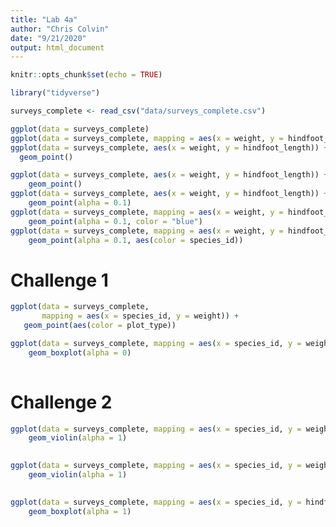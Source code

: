 ```yaml
---
title: "Lab 4a"
author: "Chris Colvin"
date: "9/21/2020"
output: html_document
---
```


```r
knitr::opts_chunk$set(echo = TRUE)
```

```r
library("tidyverse")
```

```r
surveys_complete <- read_csv("data/surveys_complete.csv")
```
```r
ggplot(data = surveys_complete)
ggplot(data = surveys_complete, mapping = aes(x = weight, y = hindfoot_length))
ggplot(data = surveys_complete, aes(x = weight, y = hindfoot_length)) +
  geom_point()

```

```r
ggplot(data = surveys_complete, aes(x = weight, y = hindfoot_length)) +
    geom_point()
ggplot(data = surveys_complete, aes(x = weight, y = hindfoot_length)) +
    geom_point(alpha = 0.1)
ggplot(data = surveys_complete, mapping = aes(x = weight, y = hindfoot_length)) +
    geom_point(alpha = 0.1, color = "blue")
ggplot(data = surveys_complete, mapping = aes(x = weight, y = hindfoot_length)) +
    geom_point(alpha = 0.1, aes(color = species_id))
```
# Challenge 1
```r
ggplot(data = surveys_complete, 
       mapping = aes(x = species_id, y = weight)) +
   geom_point(aes(color = plot_type))
```

```r
ggplot(data = surveys_complete, mapping = aes(x = species_id, y = weight)) +
    geom_boxplot(alpha = 0) 
   
```

# Challenge 2
```r
ggplot(data = surveys_complete, mapping = aes(x = species_id, y = weight)) +
    geom_violin(alpha = 1) 
    
```
```r
ggplot(data = surveys_complete, mapping = aes(x = species_id, y = weight)) + scale_y_log10() +
    geom_violin(alpha = 1)
   
```

```r
ggplot(data = surveys_complete, mapping = aes(x = species_id, y = hindfoot_length)) +
    geom_boxplot(alpha = 1) 
    
```

